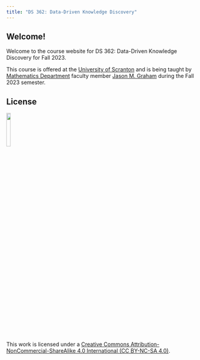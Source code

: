 ```yaml
---
title: "DS 362: Data-Driven Knowledge Discovery"
---
```


## Welcome!

Welcome to the course website for DS 362: Data-Driven Knowledge Discovery for Fall 2023.

This course is offered at the [University of Scranton](https://www.scranton.edu/) and is being taught by [Mathematics Department](https://www.scranton.edu/academics/cas/math/index.shtml) faculty member [Jason M. Graham](https://sites.google.com/site/jasonmgrahamus/) during the Fall 2023 semester.




## License

[![](http://mirrors.creativecommons.org/presskit/buttons/88x31/png/by-nc-sa.png?raw=1){fig-align="left" width=15%}](https://creativecommons.org/licenses/by-nc-sa/4.0/legalcode)

This work is licensed under a [Creative Commons Attribution-NonCommercial-ShareAlike 4.0 International (CC BY-NC-SA 4.0)](https://creativecommons.org/licenses/by-nc-sa/4.0/).
